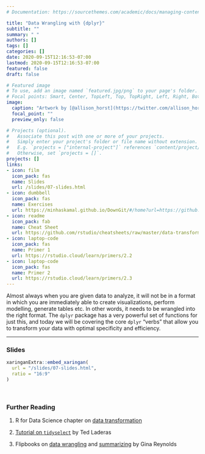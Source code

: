 ```yaml
---
# Documentation: https://sourcethemes.com/academic/docs/managing-content/

title: "Data Wrangling with {dplyr}"
subtitle: ""
summary: " "
authors: []
tags: []
categories: []
date: 2020-09-15T12:16:53-07:00
lastmod: 2020-09-15T12:16:53-07:00
featured: false
draft: false

# Featured image
# To use, add an image named `featured.jpg/png` to your page's folder.
# Focal points: Smart, Center, TopLeft, Top, TopRight, Left, Right, BottomLeft, Bottom, BottomRight.
image:
  caption: "Artwork by [@allison_horst](https://twitter.com/allison_horst)"
  focal_point: ""
  preview_only: false

# Projects (optional).
#   Associate this post with one or more of your projects.
#   Simply enter your project's folder or file name without extension.
#   E.g. `projects = ["internal-project"]` references `content/project/deep-learning/index.md`.
#   Otherwise, set `projects = []`.
projects: []
links:
- icon: film
  icon_pack: fas
  name: Slides
  url: /slides/07-slides.html
- icon: dumbbell
  icon_pack: fas
  name: Exercises
  url: https://minhaskamal.github.io/DownGit/#/home?url=https://github.com/uopsych/summeR-bootcamp-2020/tree/master/exercises/07_dplyr
- icon: readme
  icon_pack: fab
  name: Cheat Sheet
  url: https://github.com/rstudio/cheatsheets/raw/master/data-transformation.pdf
- icon: laptop-code
  icon_pack: fas
  name: Primer 1
  url: https://rstudio.cloud/learn/primers/2.2
- icon: laptop-code
  icon_pack: fas
  name: Primer 2
  url: https://rstudio.cloud/learn/primers/2.3
---
```


Almost always when you are given data to analyze, it will not be in a format in which you are immediately able to create visualizations, perform modelling, generate tables etc. In other words, it needs to be wrangled into the right format. The `dplyr` package has a very powerful set of functions for just this, and today we will be covering the core `dplyr` "verbs" that allow you to transform your data with optimal specificity and efficiency. 

***

### Slides

```r
xaringanExtra::embed_xaringan(
  url = "/slides/07-slides.html",
  ratio = "16:9"
)
```

<br>

### Further Reading

:::book
1. R for Data Science chapter on [data transformation](https://r4ds.had.co.nz/transform.html)

2. [Tutorial on `tidyselect`](https://tladeras.shinyapps.io/learning_tidyselect/) by Ted Laderas

3. Flipbooks on [data wrangling](https://evamaerey.github.io/data_manipulation/one_stream_wrangle.html#1) and [summarizing](https://evamaerey.github.io/data_manipulation/summarize.html#3) by Gina Reynolds

:::
